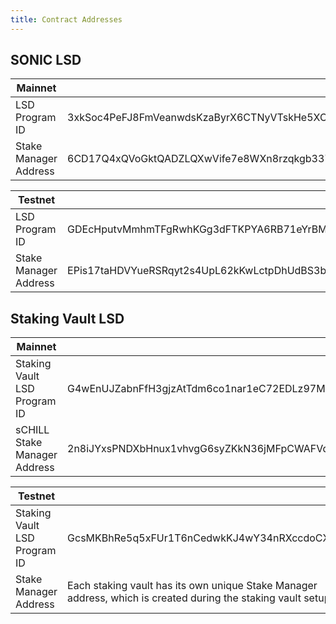 ```yaml
---
title: Contract Addresses
---
```


## SONIC LSD

| **Mainnet**        |  |
| --- | --- |
| LSD Program ID        | 3xkSoc4PeFJ8FmVeanwdsKzaByrX6CTNyVTskHe5XCyn |
| Stake Manager Address | 6CD17Q4xQVoGktQADZLQXwVife7e8WXn8rzqkgb337hb |

| **Testnet**        |  |
| --- | --- |
| LSD Program ID        | GDEcHputvMmhmTFgRwhKGg3dFTKPYA6RB71eYrBMpfMH |
| Stake Manager Address | EPis17taHDVYueRSRqyt2s4UpL62kKwLctpDhUdBS3b4 |

## Staking Vault LSD

| **Mainnet**  | |
| --- | --- |
| Staking Vault LSD Program ID        | G4wEnUJZabnFfH3gjzAtTdm6co1nar1eC72EDLz97Mzh |
| sCHILL Stake Manager Address               | 2n8iJYxsPNDXbHnux1vhvgG6syZKkN36jMFpCWAFVdBN |

| **Testnet**        |  |
| --- | --- |
| Staking Vault LSD Program ID        | GcsMKBhRe5q5xFUr1T6nCedwkKJ4wY34nRXccdoCXjTy |
| Stake Manager Address               | Each staking vault has its own unique Stake Manager address, which is created during the staking vault setup |